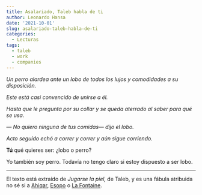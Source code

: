 ```yaml
---
title: Asalariado, Taleb habla de ti
author: Leonardo Hansa
date: '2021-10-01'
slug: asalariado-taleb-habla-de-ti
categories:
  - Lecturas
tags:
  - taleb
  - work
  - companies
---
```


_Un perro alardea ante un lobo de todos los lujos y comodidades a su disposición._

_Este está casi convencido de unirse a él._ 

_Hasta que le pregunta por su collar y se queda aterrado al saber para qué se usa._

_--- No quiero ninguna de tus comidas--- dijo el lobo._

_Acto seguido echó a correr y correr y aún sigue corriendo._ 

**Tú** qué quieres ser: ¿lobo o perro? 

Yo también soy perro. Todavía no tengo claro si estoy dispuesto a ser lobo.

***

El texto está extraído de _Jugarse la piel,_ de Taleb, y es una fábula atribuida no sé si a [Ahiqar](https://es.wikipedia.org/wiki/Ahiqar), [Esopo](https://es.wikipedia.org/wiki/Esopo) o [La Fontaine](https://es.wikipedia.org/wiki/Jean_de_La_Fontaine).